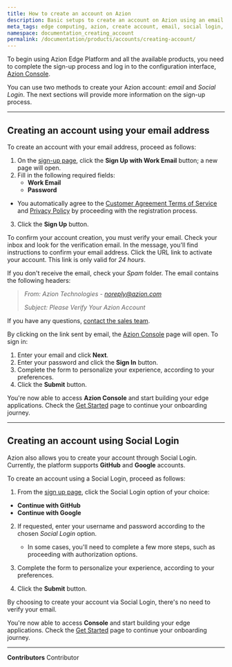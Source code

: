 ```yaml
---
title: How to create an account on Azion
description: Basic setups to create an account on Azion using an email address and through Social Login.
meta_tags: edge computing, azion, create account, email, social login, sign up
namespace: documentation_creating_account
permalink: /documentation/products/accounts/creating-account/
---
```


To begin using Azion Edge Platform and all the available products, you need to complete the sign-up process and log in to the configuration interface, [Azion Console](https://console.azion.com/).

You can use two methods to create your Azion account: *email* and *Social Login*. The next sections will provide more information on the sign-up process.

---

## Creating an account using your email address

To create an account with your email address, proceed as follows:

1. On the [sign-up page](https://console.azion.com/signup), click the **Sign Up with Work Email** button; a new page will open.
2. Fill in the following required fields:
    - **Work Email**
    - **Password**

- You automatically agree to the [Customer Agreement Terms of Service](/en/documentation/agreements/customer-agreement/) and [Privacy Policy](/en/documentation/agreements/privacy-policy/) by proceeding with the registration process.

3. Click the **Sign Up** button.

To confirm your account creation, you must verify your email. Check your inbox and look for the verification email.
In the message, you'll find instructions to confirm your email address. Click the URL link to activate your account. This link is only valid for *24 hours*.

If you don't receive the email, check your *Spam* folder. The email contains the following headers:

> *From: Azion Technologies - noreply@azion.com*
>
> *Subject: Please Verify Your Azion Account*

If you have any questions, [contact the sales team](https://www.azion.com/en/contact-sales/).

By clicking on the link sent by email, the [Azion Console](https://console.azion.com/) page will open. To sign in:

1. Enter your email and click **Next**.
2. Enter your password and click the **Sign In** button. 
3. Complete the form to personalize your experience, according to your preferences.
4. Click the **Submit** button.

You're now able to access **Azion Console** and start building your edge applications. Check the [Get Started](/en/documentation/products/get-started/) page to continue your onboarding journey.

---

## Creating an account using Social Login

Azion also allows you to create your account through Social Login. Currently, the platform supports **GitHub** and **Google** accounts.

To create an account using a Social Login, proceed as follows:

1. From the [sign up page](https://console.azion.com/signup), click the Social Login option of your choice:

- **Continue with GitHub**
- **Continue with Google**

2. If requested, enter your username and password according to the chosen *Social Login* option.

   - In some cases, you'll need to complete a few more steps, such as proceeding with authorization options.

3. Complete the form to personalize your experience, according to your preferences.
4. Click the **Submit** button.

By choosing to create your account via Social Login, there's no need to verify your email.

You're now able to access **Console** and start building your edge applications. Check the [Get Started](/en/documentation/products/get-started/) page to continue your onboarding journey.

---


**Contributors** <ContributorList>Contributor</ContributorList>
